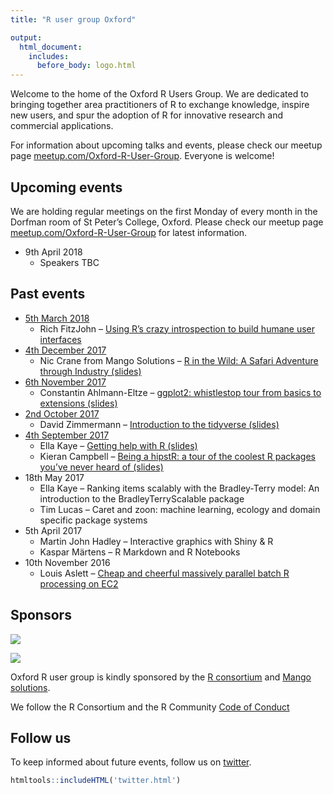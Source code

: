 ```yaml
---
title: "R user group Oxford"

output:
  html_document:
    includes:
      before_body: logo.html
---
```



Welcome to the home of the Oxford R Users Group. We are dedicated to bringing together area practitioners of R to exchange knowledge, inspire new users, and spur the adoption of R for innovative research and commercial applications.

For information about upcoming talks and events, please check our meetup page [meetup.com/Oxford-R-User-Group](https://www.meetup.com/Oxford-R-User-Group/). Everyone is welcome! 


## Upcoming events

We are holding regular meetings on the first Monday of every month in the Dorfman room of St Peter's College, Oxford. Please check our meetup page [meetup.com/Oxford-R-User-Group](https://www.meetup.com/Oxford-R-User-Group/) for latest information. 

* 9th April 2018
    * Speakers TBC


## Past events

* [5th March 2018](https://www.meetup.com/Oxford-R-User-Group/events/247901095/)
    * Rich FitzJohn -- [Using R's crazy introspection to build humane user interfaces](slides/2018_03.pdf)
* [4th December 2017](https://www.meetup.com/Oxford-R-User-Group/events/242617330/)
    * Nic Crane from Mango Solutions -- [R in the Wild: A Safari Adventure through Industry (slides)](slides/2017_12_R_in_the_wild.pdf)
* [6th November 2017](https://www.meetup.com/Oxford-R-User-Group/events/242617326/)
    * Constantin Ahlmann-Eltze -- [ggplot2: whistlestop tour from basics to extensions (slides)](https://github.com/const-ae/ggplot2_basics_to_extensions)
* [2nd October 2017](https://www.meetup.com/Oxford-R-User-Group/events/242617300/)
    * David Zimmermann -- [Introduction to the tidyverse (slides)](https://github.com/r-oxford/r-oxford.github.io/blob/master/slides/2017_10_tidyverse.pdf)
* [4th September 2017](https://www.meetup.com/Oxford-R-User-Group/events/242617284/)
    * Ella Kaye -- [Getting help with R (slides)](https://github.com/r-oxford/r-oxford.github.io/blob/master/slides/getting_help_in_R.pdf)
    * Kieran Campbell -- [Being a hipstR: a tour of the coolest R packages you've never heard of (slides)](https://kieranrcampbell.github.io/blog/files/being-a-hipstr.html)
* 18th May 2017
    * Ella Kaye -- Ranking items scalably with the Bradley-Terry model: An introduction to the BradleyTerryScalable package
    * Tim Lucas -- Caret and zoon: machine learning, ecology and domain specific package systems
* 5th April 2017
    * Martin John Hadley -- Interactive graphics with Shiny & R
    * Kaspar Märtens -- R Markdown and R Notebooks
* 10th November 2016
    * Louis Aslett -- [Cheap and cheerful massively parallel batch R processing on EC2](talks/louis_nov_10.html) 
    


## Sponsors

<div style="width:200px">
![](RConsortium_logo.png)
</div>

<div style="width:200px">
![](mango-solutions.png)
</div>


Oxford R user group is kindly sponsored by the [R consortium](https://www.r-consortium.org/) and [Mango solutions](https://www.mango-solutions.com/). 

We follow the R Consortium and the R Community [Code of Conduct](https://wiki.r-consortium.org/view/R_Consortium_and_the_R_Community_Code_of_Conduct)


## Follow us 

To keep informed about future events, follow us on [twitter](https://twitter.com/rusersoxford).

```r
htmltools::includeHTML('twitter.html')

```



